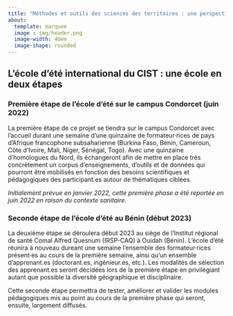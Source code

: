 ```yaml
---
title: "Méthodes et outils des sciences des territoires : une perspective Nord-Sud, Sud-Nord et Sud-Sud"
about:
  template: marquee
  image : img/header.png
  image-width: 40em
  image-shape: rounded
---
```


## L'école d'été international du CIST : une école en deux étapes

### Première étape de l'école d'été sur le campus Condorcet (juin 2022)

La première étape de ce projet se tiendra sur le campus Condorcet avec l'accueil durant une semaine d'une quinzaine de formateur·rices de pays d'Afrique francophone subsaharienne (Burkina Faso, Bénin, Cameroun, Côte d'Ivoire, Mali, Niger, Sénégal, Togo). Avec une quinzaine d'homologues du Nord, ils échangeront afin de mettre en place très concrètement un corpus d'enseignements, d'outils et de données qui pourront être mobilisés en fonction des besoins scientifiques et pédagogiques des participant.es autour de thématiques ciblées.

*Initialement prévue en janvier 2022, cette première phase a été reportée en juin 2022 en raison du contexte sanitaire.*

### Seconde étape de l'école d'été au Bénin (début 2023)

La deuxième étape se déroulera début 2023 au siège de l'Institut régional de santé Comal Alfred Quesnum (IRSP-CAQ) à Ouidah (Bénin). L'école d'été réunira à nouveau dureant une semaine l'ensemble des formateur·rices présent·es au cours de la première semaine, ainsi qu'un ensemble d'apprenant.es (doctorant.es, ingénieur.es, etc.). Les modalités de sélection des apprenant.es seront décidées lors de la première étape en privilégiant autant que possible la diversité géographique et disciplinaire.

Cette seconde étape permettra de tester, améliorer et valider les modules pédagogiques mis au point au cours de la première phase qui seront, ensuite, largement diffusés.
